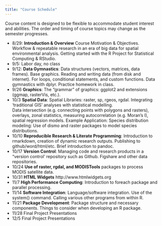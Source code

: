 ```yaml
---
title: "Course Schedule"
---
```


Course content is designed to be flexible to accommodate student interest and abilities.  The order and timing of course topics may change as the semester progresses.  

* 8/29: **Introduction & Overview**
Course Motivation & Objectives. Workflow & repeatable research in an era of big data for spatial environmental analysis. Getting started with the R Project for Statistical Computing & RStudio.
* 9/5: Labor day, no class
* 9/12: **Data Gymnastics**:
Data structures (vectors, matrices, data frames). Base graphics. Reading and writing data (from disk and internet).
For loops, conditional statements, and custom functions.
Data gymnastics with dplyr.  Practice homework in class.
* 9/26 **Graphics**: The “grammar” of graphics: ggplot2 and extensions (ggmap, rasterVis, etc.).
* 10/3 **Spatial Data**:
Spatial Libraries: raster, sp, rgeos, rgdal. Integrating ‘traditional GIS’ analyses with statistical modelling.  
Data intersection (e.g. connecting points with polygons and rasters), overlays, zonal statistics, measuring autocorrelation (e.g. Moran’s I), spatial regression models. 
Example Application: Species distribution modeling: Use of dismo and raster packages to model species distributions.
* 10/10 **Reproducible Research & Literate Programming**:
Introduction to rmarkdown, creation of dynamic research outputs. 
Publishing to github/word/html/etc. 
Brief introduction to pandoc.
* 10/17 **Version Control**: 
Managing code and research products in a “version control’ repository such as Github. 
Figshare and other data repositories. 
* 10/24 **Use of raster, rgdal, and MODISTools** packages to process MODIS satellite data.
* 10/31 **HTML Widgets** http://www.htmlwidgets.org
* 11/7 **High Performance Computing**: Introduction to foreach package and parallel processing.  
* 11/14 **Software Integration**: Language/software integration.  Use of the system() command. Calling various other programs from within R.
* 11/21 **Package Development**: Package structure and necessary components.  Things to consider when developing an R package. 
* 11/28  Final Project Presentations
* 12/5  Final Project Presentations
